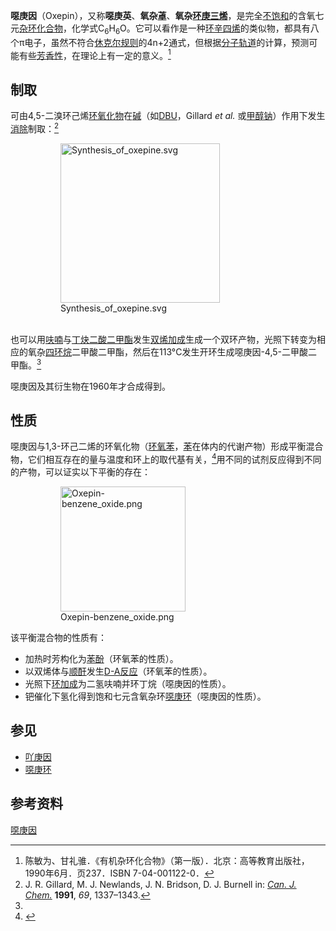 {{CJK-New-Char|44EC|ver=A}}
{{Chembox
|ImageFile=Oxepin.png
|ImageSize=100px
| ImageName = 噁庚因的结构
|IUPACName=Oxepine
|OtherNames=氧杂䓬、氧杂环庚三烯
|Section1= {{Chembox Identifiers
| CASNo = 291-70-3
| CASNo_Ref = {{cascite|changed|??}}
|   PubChem = 6451477
|   SMILES = C1=CC=COC=C1
| ChemSpiderID_Ref = {{chemspidercite|changed|chemspider}}
| ChemSpiderID = 4953942
| InChI = 1/C6H6O/c1-2-4-6-7-5-3-1/h1-6H
| InChIKey = ATYBXHSAIOKLMG-UHFFFAOYAS
| StdInChI_Ref = {{stdinchicite|changed|chemspider}}
| StdInChI = 1S/C6H6O/c1-2-4-6-7-5-3-1/h1-6H
| StdInChIKey_Ref = {{stdinchicite|changed|chemspider}}
| StdInChIKey = ATYBXHSAIOKLMG-UHFFFAOYSA-N
}}
|Section2= {{Chembox Properties
|  Formula=C<sub>6</sub>H<sub>6</sub>O
|  MolarMass=94.11 
|  Appearance= 液体
|  Density=
|  MeltingPt=
|  BoilingPt=38 °C (40 hPa)<ref name=vogel>E. Vogel, A. Schubart, W. A. Böll in: ''Synthese eines Oxepins'', ''[[Angewandte_Chemie_(Zeitschrift)|Angew. Chem.]]'' '''1964''', ''76'', 535.</ref>
|  Solubility=
|  RefractIndex = 1.5162 (598 nm, 20 °C)<ref name=vogel/>
  }}
|Section3= {{Chembox Hazards
|  MainHazards=
|  FlashPt=
|  Autoignition=
  }}
}}

'''噁庚因'''（Oxepin），又称'''噁庚英'''、'''氧杂[[䓬|䓬]]'''、'''氧杂[[环庚三烯|环庚三烯]]'''，是完全[[不饱和|不饱和]]的含氧七元[[杂环化合物|杂环化合物]]，化学式C<sub>6</sub>H<sub>6</sub>O。它可以看作是一种[[环辛四烯|环辛四烯]]的类似物，都具有八个π电子，虽然不符合[[休克尔规则|休克尔规则]]的4n+2通式，但根据[[分子轨道|分子轨道]]的计算，预测可能有些[[芳香性|芳香性]]，在理论上有一定的意义。<ref name="有机杂环化合物">陈敏为、甘礼骓．《有机杂环化合物》（第一版）．北京：高等教育出版社，1990年6月．页237．ISBN 7-04-001122-0．</ref>

==制取==
可由4,5-二溴环己烯[[环氧化物|环氧化物]]在[[碱|碱]]（如[[DBU|DBU]]，Gillard ''et al.'' 或[[甲醇钠|甲醇钠]]）作用下发生[[消除|消除]]制取：<ref>J. R. Gillard, M. J. Newlands, J. N. Bridson, D. J. Burnell in: ''[[Canadian_Journal_of_Chemistry|Can. J. Chem.]]'' '''1991''', ''69'', 1337–1343.</ref>

:[[File:Synthesis_of_oxepine.svg|255px]]
<br />

也可以用[[呋喃|呋喃]]与[[丁炔二酸二甲酯|丁炔二酸二甲酯]]发生[[双烯加成|双烯加成]]生成一个双环产物，光照下转变为相应的氧杂[[四环烷|四环烷]]二甲酸二甲酯，然后在113°C发生开环生成噁庚因-4,5-二甲酸二甲酯。<ref name="有机杂环化合物" />

噁庚因及其衍生物在1960年才合成得到。

==性质==
噁庚因与1,3-环己二烯的环氧化物（[[环氧苯|环氧苯]]，[[苯|苯]]在体内的代谢产物）形成平衡混合物，它们相互存在的量与温度和环上的取代基有关，<ref>{{cite journal en| title=Benzene Oxide-Oxepin Valence Tautomerism| volume=6 |issue=5 |pages =385–401 |author=E. Vogel and H. Günther}}</ref>用不同的试剂反应得到不同的产物，可以证实以下平衡的存在：

:[[Image:Oxepin-benzene_oxide.png|200px]]

该平衡混合物的性质有：
*加热时芳构化为[[苯酚|苯酚]]（环氧苯的性质）。
*以双烯体与[[顺酐|顺酐]]发生[[D-A反应|D-A反应]]（环氧苯的性质）。
*光照下[[环加成反应|环加成]]为二氢呋喃并环丁烷（噁庚因的性质）。
*钯催化下氢化得到饱和七元含氧杂环[[噁庚环|噁庚环]]（噁庚因的性质）。

==参见==
*[[吖庚因|吖庚因]]
*[[噁庚环|噁庚环]]

==参考资料==
{{reflist|2}}

{{环状化合物}}


[[Category:噁庚因|]]